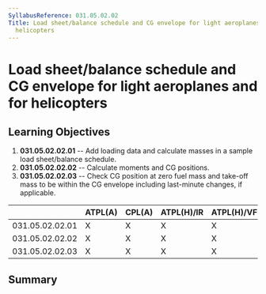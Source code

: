 ```yaml
---
SyllabusReference: 031.05.02.02
Title: Load sheet/balance schedule and CG envelope for light aeroplanes and for
  helicopters
---
```


# Load sheet/balance schedule and CG envelope for light aeroplanes and for helicopters

## Learning Objectives

1.  **031.05.02.02.01** -- Add loading data and calculate masses in a sample load
    sheet/balance schedule.
2.  **031.05.02.02.02** -- Calculate moments and CG positions.
3.  **031.05.02.02.03** -- Check CG position at zero fuel mass and take-off mass
    to be within the CG envelope including last-minute changes, if applicable.

|                 | ATPL(A) | CPL(A) | ATPL(H)/IR | ATPL(H)/VFR | CPL(H) | IR  | CBIR(A) |
| --------------- | ------- | ------ | ---------- | ----------- | ------ | --- | ------- |
| 031.05.02.02.01 | X       | X      | X          | X           | X      |     |         |
| 031.05.02.02.02 | X       | X      | X          | X           | X      |     |         |
| 031.05.02.02.03 | X       | X      | X          | X           | X      |     |         |

## Summary
